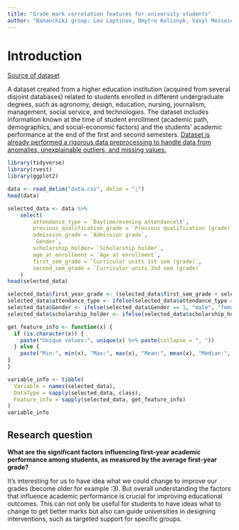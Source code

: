```yaml
---
title: "Grade mark correlation features for university students"
author: "Bananchiki group: Lev Laptinov, Dmytro Kolisnyk, Vasyl Moiseiev"
---
```


# Introduction

[Source of dataset](https://archive.ics.uci.edu/dataset/697/predict+students+dropout+and+academic+success)

A dataset created from a higher education institution (acquired from several disjoint databases) related to students enrolled in different undergraduate degrees, such as agronomy, design, education, nursing, journalism, management, social service, and technologies. The dataset includes information known at the time of student enrollment (academic path, demographics, and social-economic factors) and the students' academic performance at the end of the first and second semesters. [Dataset is already performed a rigorous data preprocessing to handle data from anomalies, unexplainable outliers, and missing values.](https://arc.net/l/quote/emkqvmzr)

```r
library(tidyverse)
library(rvest)
library(ggplot2)
```

```r
data <- read_delim("data.csv", delim = ";")
head(data)
```


```r
selected_data <- data %>%
    select(
        attendance_type = `Daytime/evening attendance\t`,
        previous_qualification_grade = `Previous qualification (grade)`,
        admission_grade = `Admission grade`,
        `Gender`,
        scholarship_holder= `Scholarship holder`,
        age_at_enrollment = `Age at enrollment`,
        first_sem_grade = `Curricular units 1st sem (grade)`,
        second_sem_grade = `Curricular units 2nd sem (grade)`
    )
head(selected_data)
```

```r
selected_data$first_year_grade <- (selected_data$first_sem_grade + selected_data$second_sem_grade)/2
selected_data$attendance_type <- ifelse(selected_data$attendance_type == 1, "daytime", "evening")
selected_data$Gender <- ifelse(selected_data$Gender == 1, "male", "female")
selected_data$scholarship_holder <- ifelse(selected_data$scholarship_holder == 1, "yes", "no")
```

```r
get_feature_info <- function(x) {
  if (is.character(x)) {
    paste("Unique values:", unique(x) %>% paste(collapse = ", "))
  } else {
    paste("Min:", min(x), "Max:", max(x), "Mean:", mean(x), "Median:", median(x), "SD:", sd(x))
}
}

variable_info <- tibble(
  Variable = names(selected_data),
  DataType = sapply(selected_data, class),
  Feature_info = sapply(selected_data, get_feature_info)
)
variable_info
```

## Research question

**What are the significant factors influencing first-year academic performance among students, as measured by the average first-year grade?**

It's interesting for us to have idea what we could change to improve our grades (become older for example :3).
But overall understanding the factors that influence academic performance is crucial for improving educational outcomes. This can not only be useful for students to have ideas what to change to get better marks but also can guide universities in designing interventions, such as targeted support for specific groups.

